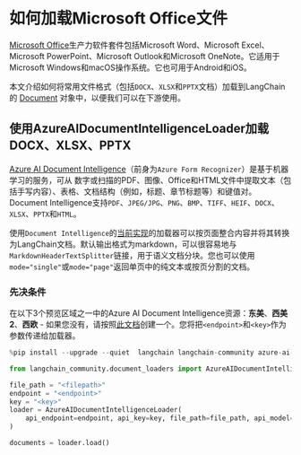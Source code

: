 # 如何加载Microsoft Office文件

[Microsoft Office](https://www.office.com/)生产力软件套件包括Microsoft Word、Microsoft Excel、Microsoft PowerPoint、Microsoft Outlook和Microsoft OneNote。它适用于Microsoft Windows和macOS操作系统。它也可用于Android和iOS。

本文介绍如何将常用文件格式（包括`DOCX`、`XLSX`和`PPTX`文档）加载到LangChain的
[Document](https://python.langchain.com/api_reference/core/documents/langchain_core.documents.base.Document.html#langchain_core.documents.base.Document)
对象中，以便我们可以在下游使用。


## 使用AzureAIDocumentIntelligenceLoader加载DOCX、XLSX、PPTX

[Azure AI Document Intelligence](https://aka.ms/doc-intelligence)（前身为`Azure Form Recognizer`）是基于机器学习的服务，可从
数字或扫描的PDF、图像、Office和HTML文件中提取文本（包括手写内容）、表格、文档结构（例如，标题、章节标题等）和键值对。Document Intelligence支持`PDF`、`JPEG/JPG`、`PNG`、`BMP`、`TIFF`、`HEIF`、`DOCX`、`XLSX`、`PPTX`和`HTML`。

使用`Document Intelligence`的[当前实现](https://aka.ms/di-langchain)的加载器可以按页面整合内容并将其转换为LangChain文档。默认输出格式为markdown，可以很容易地与`MarkdownHeaderTextSplitter`链接，用于语义文档分块。您也可以使用`mode="single"`或`mode="page"`返回单页中的纯文本或按页分割的文档。

### 先决条件

在以下3个预览区域之一中的Azure AI Document Intelligence资源：**东美**、**西美2**、**西欧** - 如果您没有，请按照[此文档](https://learn.microsoft.com/azure/ai-services/document-intelligence/create-document-intelligence-resource?view=doc-intel-4.0.0)创建一个。您将把`<endpoint>`和`<key>`作为参数传递给加载器。

```python
%pip install --upgrade --quiet  langchain langchain-community azure-ai-documentintelligence

from langchain_community.document_loaders import AzureAIDocumentIntelligenceLoader

file_path = "<filepath>"
endpoint = "<endpoint>"
key = "<key>"
loader = AzureAIDocumentIntelligenceLoader(
    api_endpoint=endpoint, api_key=key, file_path=file_path, api_model="prebuilt-layout"
)

documents = loader.load()
```
